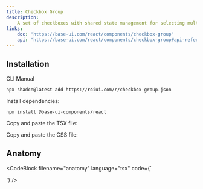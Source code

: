 ```yaml
---
title: Checkbox Group
description:
    A set of checkboxes with shared state management for selecting multiple options.
links:
    doc: "https://base-ui.com/react/components/checkbox-group"
    api: "https://base-ui.com/react/components/checkbox-group#api-reference"
---
```


<ComponentPreview name="checkbox-group-demo" />

## Installation

<InstallationTabs>

<InstallationTabsList>
    <InstallationTabsTrigger value="cli">CLI</InstallationTabsTrigger>
    <InstallationTabsTrigger value="manual">Manual</InstallationTabsTrigger>
</InstallationTabsList>

<InstallationTabsContent value="cli">

```package-install
npx shadcn@latest add https://roiui.com/r/checkbox-group.json
```

</InstallationTabsContent>

<InstallationTabsContent value="manual">

Install dependencies:

```package-install
npm install @base-ui-components/react
```

Copy and paste the TSX file:

<ComponentSource
    src="registry/brook/ui/checkbox-group/checkbox-group.tsx"
    title="components/ui/checkbox-group.tsx"
    collapsible={true}
/>

Copy and paste the CSS file:

<ComponentSource
    src="registry/brook/ui/checkbox-group/checkbox-group.module.css"
    title="components/ui/checkbox-group.module.css"
    language="css"
    collapsible={true}
/>

</InstallationTabsContent>

</InstallationTabs>

## Anatomy

<CodeBlock
filename="anatomy"
  language="tsx"
  code={`<CheckboxGroup>

</CheckboxGroup>`}
/>
